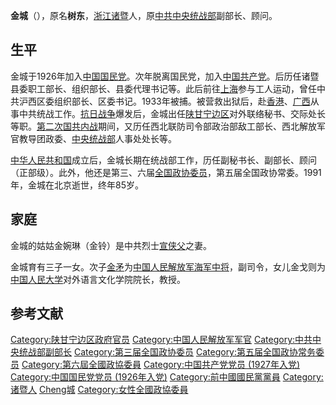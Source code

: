 '''金城'''（{{bd|1906年||1991年}}），原名'''树东'''，[[浙江|浙江]][[诸暨|诸暨]]人，原[[中共中央统战部|中共中央统战部]]副部长、顾问。

== 生平 ==
金城于1926年加入[[中国国民党|中国国民党]]。次年脱离国民党，加入[[中国共产党|中国共产党]]。后历任诸暨县委职工部长、组织部长、县委代理书记等。此后前往[[上海|上海]]参与工人运动，曾任中共沪西区委组织部长、区委书记。1933年被捕。被营救出狱后，赴[[香港|香港]]、[[广西|广西]]从事中共统战工作。[[抗日战争|抗日战争]]爆发后，金城出任[[陕甘宁边区|陕甘宁边区]]对外联络秘书、交际处长等职。[[第二次国共内战|第二次国共内战]]期间，又历任西北联防司令部政治部敌工部长、西北解放军官教导团政委、[[中央统战部|中央统战部]]人事处处长等。{{r|tz}}{{r|hx}}

[[中华人民共和国|中华人民共和国]]成立后，金城长期在统战部工作，历任副秘书长、副部长、顾问（正部级）。此外，他还是第三、六届[[全国政协委员|全国政协委员]]，第五届全国政协常委。1991年，金城在北京逝世，终年85岁。{{r|tz}}{{r|hx}}

== 家庭 ==
金城的姑姑金婉琳（金铃）是中共烈士[[宣侠父|宣侠父]]之妻。{{r|zj}}

金城育有三子一女。次子[[金矛|金矛]]为[[中国人民解放军海军中将|中国人民解放军海军中将]]，副司令，女儿金戈则为[[中国人民大学|中国人民大学]]对外语言文化学院院长，教授。{{r|hx}}

== 参考文献 ==
{{reflist|refs=
<ref name=tz>{{cite book|title=《中国统一战线全书》|editor=任涛|publisher=国际文化出版公司|year=1993}}</ref>
<ref name=hx>{{cite book|title=《红星照耀的家庭：共和国开创者家事追忆》|editor=本书编委会|publisher=中共党史出版社|year=2008}}</ref>
<ref name=zj>{{cite web|url=http://zjnews.zjol.com.cn/05zjnews/system/2011/05/20/017534767.shtml|title=建党90周年·我家的革命史 宣侠父、金城：一门双杰|date=2011-05-20|work=浙江在线}}</ref>
}}

{{DEFAULTSORT:Jin金}}
[[Category:陕甘宁边区政府官员|Category:陕甘宁边区政府官员]]
[[Category:中国人民解放军军官|Category:中国人民解放军军官]]
[[Category:中共中央统战部副部长|Category:中共中央统战部副部长]]
[[Category:第三届全国政协委员|Category:第三届全国政协委员]]
[[Category:第五届全国政协常务委员|Category:第五届全国政协常务委员]]
[[Category:第六屆全國政協委員|Category:第六屆全國政協委員]]
[[Category:中国共产党党员_(1927年入党)|Category:中国共产党党员 (1927年入党)]]
[[Category:中国国民党党员_(1926年入党)|Category:中国国民党党员 (1926年入党)]]
[[Category:前中國國民黨黨員|Category:前中國國民黨黨員]]
[[Category:诸暨人|Category:诸暨人]]
[[Category:金姓|Cheng城]]
[[Category:女性全國政協委員|Category:女性全國政協委員]]
